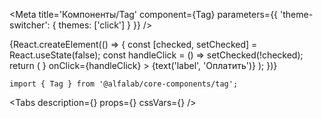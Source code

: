 



<Meta
    title='Компоненты/Tag'
    component={Tag}
    parameters={{ 'theme-switcher': { themes: ['click'] } }}
/>

<!-- Canvas -->

<Story name='Tag'>
    {React.createElement(() => {
        const [checked, setChecked] = React.useState(false);
        const handleClick = () => setChecked(!checked);
        return (
            <Tag
                size={select('size', SIZES, 'm')}
                disabled={boolean('disabled', false)}
                checked={checked || boolean('checked', false)}
                rightAddons={boolean('rightAddons', false) && <Icon />}
                onClick={handleClick}
            >
                {text('label', 'Оплатить')}
            </Tag>
        );
    })}
</Story>

<!-- Docs -->

<ComponentHeader
    name='Tag'
    version={version}
    package='@alfalab/core-components/tag'
    stage={3}
    design='https://www.figma.com/file/hqSP3L6qu8UcL3sf18Su1M/Web-Components?node-id=214%3A1873'
/>

```tsx
import { Tag } from '@alfalab/core-components/tag';
```

<Tabs
    description={<Description />}
    props={<Props of={Tag} />}
    cssVars={<CssVars css={styles} />}
/>
